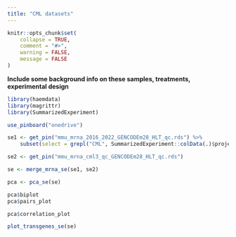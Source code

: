 ```yaml
---
title: "CML datasets"
---
```


```r
knitr::opts_chunk$set(
    collapse = TRUE,
    comment = "#>",
    warning = FALSE,
    message = FALSE
)
```

**Include some background info on these samples, treatments, experimental design**

```r
library(haemdata)
library(magrittr)
library(SummarizedExperiment)

use_pinboard("onedrive")

se1 <- get_pin("mmu_mrna_2016_2022_GENCODEm28_HLT_qc.rds") %>%
    subset(select = grepl("CML", SummarizedExperiment::colData(.)$project))

se2 <- get_pin("mmu_mrna_cml3_qc_GENCODEm28_HLT_qc.rds")

se <- merge_mrna_se(se1, se2)

pca <- pca_se(se)
```

```r
pca$biplot
pca$pairs_plot
```
```r
pca$correlation_plot
```

```r
plot_transgenes_se(se)
```
